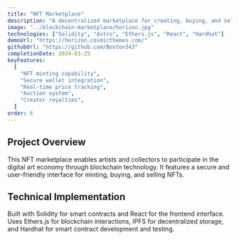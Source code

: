 ```yaml
---
title: "NFT Marketplace"
description: "A decentralized marketplace for creating, buying, and selling digital assets as NFTs."
image: "../blockchain-marketplace/horizon.jpg"
technologies: ["Solidity", "Astro", "Ethers.js", "React", "Hardhat"]
demoUrl: "https://horizon.cosmicthemes.com/"
githubUrl: "https://github.com/Boston343"
completionDate: 2024-03-25
keyFeatures:
  [
    "NFT minting capability",
    "Secure wallet integration",
    "Real-time price tracking",
    "Auction system",
    "Creator royalties",
  ]
order: 6
---
```


## Project Overview

This NFT marketplace enables artists and collectors to participate in the digital art economy through blockchain technology. It features a secure and user-friendly interface for minting, buying, and selling NFTs.

## Technical Implementation

Built with Solidity for smart contracts and React for the frontend interface. Uses Ethers.js for blockchain interactions, IPFS for decentralized storage, and Hardhat for smart contract development and testing.